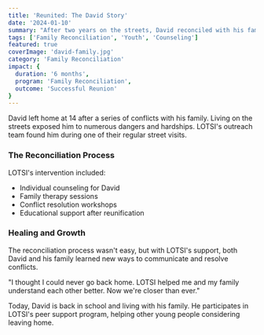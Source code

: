 ```yaml
---
title: 'Reunited: The David Story'
date: '2024-01-10'
summary: "After two years on the streets, David reconciled with his family through LOTSI's intervention and support programs."
tags: ['Family Reconciliation', 'Youth', 'Counseling']
featured: true
coverImage: 'david-family.jpg'
category: 'Family Reconciliation'
impact: {
  duration: '6 months',
  program: 'Family Reconciliation',
  outcome: 'Successful Reunion'
}
---
```


<CustomImage src='david-family.jpg' alt='David reunited with his family'/>

David left home at 14 after a series of conflicts with his family. Living on the streets exposed him to numerous dangers and hardships. LOTSI's outreach team found him during one of their regular street visits.

### The Reconciliation Process

LOTSI's intervention included:
- Individual counseling for David
- Family therapy sessions
- Conflict resolution workshops
- Educational support after reunification

### Healing and Growth

The reconciliation process wasn't easy, but with LOTSI's support, both David and his family learned new ways to communicate and resolve conflicts.

<Quote>
"I thought I could never go back home. LOTSI helped me and my family understand each other better. Now we're closer than ever."
</Quote>

Today, David is back in school and living with his family. He participates in LOTSI's peer support program, helping other young people considering leaving home.